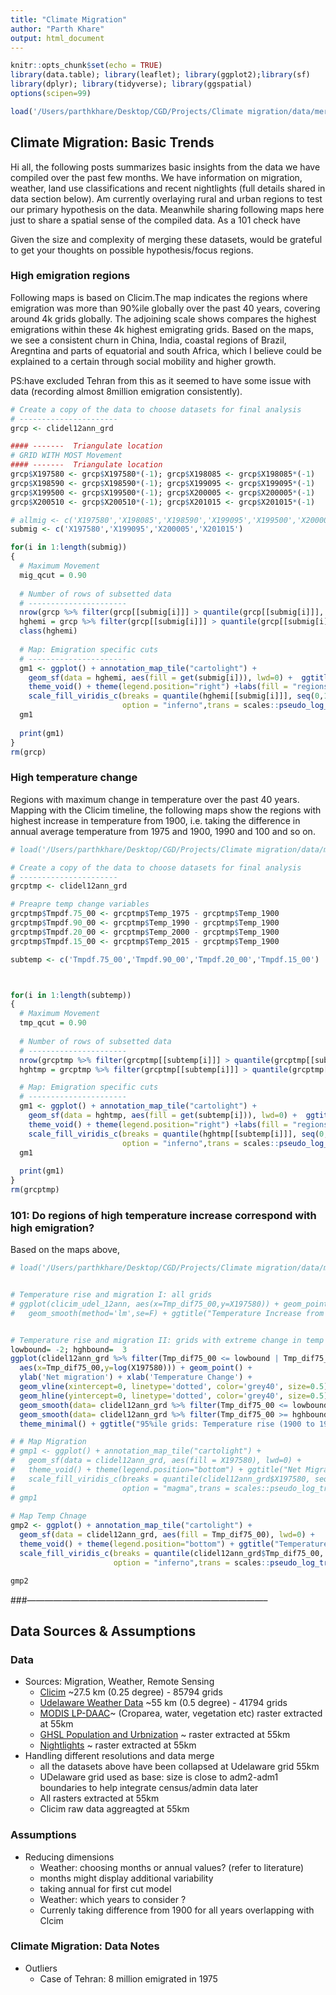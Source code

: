 ```yaml
---
title: "Climate Migration"
author: "Parth Khare"
output: html_document
---
```


```r
knitr::opts_chunk$set(echo = TRUE)
library(data.table); library(leaflet); library(ggplot2);library(sf)
library(dplyr); library(tidyverse); library(ggspatial)
options(scipen=99)

load('/Users/parthkhare/Desktop/CGD/Projects/Climate migration/data/merged/Udel_Clicim_merge_diffdimension/clicim_udel_12ann_wgrd.RData')
```

## Climate Migration: Basic Trends

Hi all, the following posts summarizes basic insights from the data we have compiled over the past few months. We have information on migration, weather, land use classifications and recent nightlights (full details shared in data section below). Am currently overlaying rural and urban regions to test our primary hypothesis on the data.  Meanwhile sharing following maps here just to share a spatial sense of the compiled data. As a 101 check have 

Given the size and complexity of merging these datasets, would be grateful to get your thoughts on possible hypothesis/focus regions.


### High emigration regions 
Following maps is based on Clicim.The map indicates the regions where emigration was more than 90%ile globally over the past 40 years, covering around 4k grids globally. The adjoining scale shows compares the highest emigrations within these 4k highest emigrating grids. Based on the maps, we see a consistent churn in China, India, coastal regions of Brazil, Aregntina and parts of equatorial and south Africa, which I believe could be explained to a certain through social mobility and higher growth.

PS:have excluded Tehran from this as it seemed to have some issue with data (recording almost 8million emigration consistently).

```r
# Create a copy of the data to choose datasets for final analysis
# ----------------------
grcp <- clidel12ann_grd

#### -------  Triangulate location
# GRID WITH MOST Movement
#### -------  Triangulate location
grcp$X197580 <- grcp$X197580*(-1); grcp$X198085 <- grcp$X198085*(-1)
grcp$X198590 <- grcp$X198590*(-1); grcp$X199095 <- grcp$X199095*(-1)
grcp$X199500 <- grcp$X199500*(-1); grcp$X200005 <- grcp$X200005*(-1)
grcp$X200510 <- grcp$X200510*(-1); grcp$X201015 <- grcp$X201015*(-1)

# allmig <- c('X197580','X198085','X198590','X199095','X199500','X200005','X200510','X201015')
submig <- c('X197580','X199095','X200005','X201015')

for(i in 1:length(submig))
{
  # Maximum Movement
  mig_qcut = 0.90
  
  # Number of rows of subsetted data
  # ----------------------
  nrow(grcp %>% filter(grcp[[submig[i]]] > quantile(grcp[[submig[i]]], mig_qcut)))
  hghemi = grcp %>% filter(grcp[[submig[i]]] > quantile(grcp[[submig[i]]], mig_qcut))
  class(hghemi)
  
  # Map: Emigration specific cuts
  # ----------------------
  gm1 <- ggplot() + annotation_map_tile("cartolight") +
    geom_sf(data = hghemi, aes(fill = get(submig[i])), lwd=0) +  ggtitle(submig[i]) +
    theme_void() + theme(legend.position="right") +labs(fill = "regions > 90%ile emigration") +
    scale_fill_viridis_c(breaks = quantile(hghemi[[submig[i]]], seq(0,1,0.2)),
                         option = "inferno",trans = scales::pseudo_log_trans(sigma = 0.001))
  gm1
  
  print(gm1)
}
rm(grcp)
```


### High temperature change

Regions with maximum change in temperature over the past 40 years. Mapping with the Clicim timeline, the following maps show the regions with highest increase in temperature from 1900, i.e. taking the difference in annual average temperature from 1975 and 1900, 1990 and 100 and so on.



```r
# load('/Users/parthkhare/Desktop/CGD/Projects/Climate migration/data/merged/Udel_Clicim_merge_diffdimension/clicim_udel_12ann_wgrd.RData')

# Create a copy of the data to choose datasets for final analysis
# ----------------------
grcptmp <- clidel12ann_grd

# Preapre temp change variables
grcptmp$Tmpdf.75_00 <- grcptmp$Temp_1975 - grcptmp$Temp_1900
grcptmp$Tmpdf.90_00 <- grcptmp$Temp_1990 - grcptmp$Temp_1900
grcptmp$Tmpdf.20_00 <- grcptmp$Temp_2000 - grcptmp$Temp_1900
grcptmp$Tmpdf.15_00 <- grcptmp$Temp_2015 - grcptmp$Temp_1900

subtemp <- c('Tmpdf.75_00','Tmpdf.90_00','Tmpdf.20_00','Tmpdf.15_00')



for(i in 1:length(subtemp))
{
  # Maximum Movement
  tmp_qcut = 0.90
  
  # Number of rows of subsetted data
  # ----------------------
  nrow(grcptmp %>% filter(grcptmp[[subtemp[i]]] > quantile(grcptmp[[subtemp[i]]], tmp_qcut)))
  hghtmp = grcptmp %>% filter(grcptmp[[subtemp[i]]] > quantile(grcptmp[[subtemp[i]]], tmp_qcut))

  # Map: Emigration specific cuts
  # ----------------------
  gm1 <- ggplot() + annotation_map_tile("cartolight") +
    geom_sf(data = hghtmp, aes(fill = get(subtemp[i])), lwd=0) +  ggtitle(subtemp[i]) +
    theme_void() + theme(legend.position="right") +labs(fill = "regions > 90%ile temp inc.") +
    scale_fill_viridis_c(breaks = quantile(hghtmp[[subtemp[i]]], seq(0,1,0.2)),
                         option = "inferno",trans = scales::pseudo_log_trans(sigma = 0.001))
  gm1
  
  print(gm1)
}
rm(grcptmp)
```




### 101: Do regions of high temperature increase correspond with high emigration?

Based on the maps above, 


```r
# load('/Users/parthkhare/Desktop/CGD/Projects/Climate migration/data/merged/Udel_Clicim_merge_diffdimension/clicim_udel_12ann_wgrd.RData')


# Temperature rise and migration I: all grids
# ggplot(clicim_udel_12ann, aes(x=Tmp_dif75_00,y=X197580)) + geom_point() +
#   geom_smooth(method='lm',se=F) + ggtitle("Temperature Increase from 1900 to 1975 vs Migration")


# Temperature rise and migration II: grids with extreme change in temp
lowbound= -2; hghbound=  3
ggplot(clidel12ann_grd %>% filter(Tmp_dif75_00 <= lowbound | Tmp_dif75_00 >= hghbound), 
  aes(x=Tmp_dif75_00,y=log(X197580))) + geom_point() + 
  ylab('Net migration') + xlab('Temperature Change') +
  geom_vline(xintercept=0, linetype='dotted', color='grey40', size=0.5) +
  geom_hline(yintercept=0, linetype='dotted', color='grey40', size=0.5) +
  geom_smooth(data= clidel12ann_grd %>% filter(Tmp_dif75_00 <= lowbound), size=0.5,se=F,col='blue') + 
  geom_smooth(data= clidel12ann_grd %>% filter(Tmp_dif75_00 >= hghbound), size=0.5,se=F,col='red') + 
  theme_minimal() + ggtitle("95%ile grids: Temperature rise (1900 to 1975) vs Migration 1975-80")

# # Map Migration 
# gmp1 <- ggplot() + annotation_map_tile("cartolight") +
#   geom_sf(data = clidel12ann_grd, aes(fill = X197580), lwd=0) + 
#   theme_void() + theme(legend.position="bottom") + ggtitle("Net Migraiton 1975-80") + 
#   scale_fill_viridis_c(breaks = quantile(clidel12ann_grd$X197580, seq(0,1,0.2)),
#                        option = "magma",trans = scales::pseudo_log_trans(sigma = 0.001))
# gmp1
  
# Map Temp Chnage 
gmp2 <- ggplot() + annotation_map_tile("cartolight") +
  geom_sf(data = clidel12ann_grd, aes(fill = Tmp_dif75_00), lwd=0) + 
  theme_void() + theme(legend.position="bottom") + ggtitle("Temperature Increase from 1900 to 1975") +
  scale_fill_viridis_c(breaks = quantile(clidel12ann_grd$Tmp_dif75_00, seq(0,1,0.2)),
                       option = "inferno",trans = scales::pseudo_log_trans(sigma = 0.001))

gmp2
```


###-----------------------------------------------------------------------------------



## Data Sources & Assumptions 

### Data
* Sources: Migration, Weather, Remote Sensing
  + [Clicim](https://publications.jrc.ec.europa.eu/repository/handle/JRC121003) ~27.5 km (0.25 degree) - 85794 grids
  + [Udelaware Weather Data](http://climate.geog.udel.edu/~climate/html_pages/download.html) ~55 km (0.5 degree) - 41794 grids
  + [MODIS LP-DAAC](https://lpdaac.usgs.gov/news/lp-daac-releases-modis-version-61-land-cover-type-data-products/)~ (Croparea, water, vegetation etc) raster extracted at 55km 
  + [GHSL Population and Urbnization](https://ghsl.jrc.ec.europa.eu/) ~ raster extracted at 55km 
  + [Nightlights](https://eogdata.mines.edu/products/vnl/) ~ raster extracted at 55km 

* Handling different resolutions and data merge 
  + all the datasets above have been collapsed at Udelaware grid 55km
  + UDelaware grid used as base: size is close to adm2-adm1 boundaries to help integrate census/admin data later
  + All rasters extracted at 55km 
  + Clicim raw data aggreagted at 55km

### Assumptions
* Reducing dimensions
  +  Weather: choosing months or annual values? (refer to literature)
    + months might display additional variability
    + taking annual for first cut model
  +  Weather: which years to consider ?
    + Currenly taking difference from 1900 for all years overlapping with Clcim 


### Climate Migration: Data Notes
* Outliers
  + Case of Tehran: 8 million emigrated in 1975
